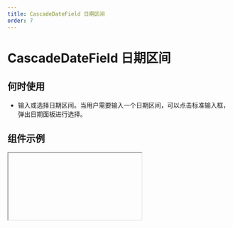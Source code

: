 ```yaml
---
title: CascadeDateField 日期区间
order: 7
---
```


# CascadeDateField 日期区间

## 何时使用

- 输入或选择日期区间。当用户需要输入一个日期区间，可以点击标准输入框，弹出日期面板进行选择。

## 组件示例


<Iframe url="https://www.aliwork.com/developer/cascade-date-field-v2?isRenderNav=false" />

## 组件属性


<AttrTable
category="form"
  dataSource={[
    {
      code: "placeholder",
      type: "string",
      default: `'请选择'`,
      desc: "表单组件占位提示信息",
    },
    {
      code: "size",
      type: `'small' | 'medium' | 'large'`,
      default: `'medium'`,
      desc: "组件尺寸",
    },
    {
      code: "behavior",
      type: `'NORMAL' | 'DISABLED' | 'READONLY' | 'HIDDEN'`,
      default: `'NORMAL'`,
      desc: "组件状态",
    },
    {
      code: "format",
      type: `'YYYY' | 'YYYY-MM' | 'YYYY-MM-DD' | 'YYYY-MM-DD HH:mm' | 'YYYY-MM-DD HH:mm'YYY-MM-DD HH:mm:ss`,
      default: `'YYY-MM-DD'`,
      desc: "日期区间组件显示格式",
    },
    {
      code: "hasClear",
      type: "boolean",
      default: "true",
      desc: "清除按钮",
    },
    {
      code: "resetTime",
      type: "boolean",
      default: "false",
      desc: "每次选择日期时是否重置时间",
    },
    {
      code: "disabledDate",
      type: ""(current: object) => void"",
      default: "-",
      desc: "禁用日期函数事件",
    },
    {
      code: "onChange",
      type: "(value：object) => void",
      default: "-",
      desc: "组件值发生改变事件",
    },
    {
      code: "onOk",
      type: "(value：object) => void",
      default: "-",
      desc: "点击确认时触发事件",
    },
    {
      code: "onVisibleChange",
      type: ""(visible：boolean) => void"",
      default: "-",
      desc: "弹层显示或隐藏时触发事件",
    },
  ]}
/>
